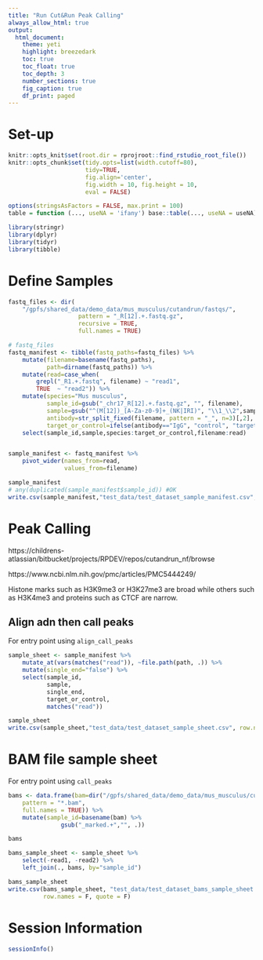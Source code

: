 ```yaml
---
title: "Run Cut&Run Peak Calling"
always_allow_html: true
output:
  html_document:
    theme: yeti
    highlight: breezedark
    toc: true
    toc_float: true
    toc_depth: 3
    number_sections: true
    fig_caption: true
    df_print: paged
---
```


# Set-up 

```r
knitr::opts_knit$set(root.dir = rprojroot::find_rstudio_root_file())
knitr::opts_chunk$set(tidy.opts=list(width.cutoff=80),
                      tidy=TRUE,
                      fig.align='center',
                      fig.width = 10, fig.height = 10,
                      eval = FALSE)

options(stringsAsFactors = FALSE, max.print = 100)
table = function (..., useNA = 'ifany') base::table(..., useNA = useNA)
```

```r
library(stringr)
library(dplyr)
library(tidyr)
library(tibble)
```

# Define Samples 

```r
fastq_files <- dir(
    "/gpfs/shared_data/demo_data/mus_musculus/cutandrun/fastqs/",
                    pattern = "_R[12].+.fastq.gz",
                    recursive = TRUE,
                    full.names = TRUE)

# fastq_files
fastq_manifest <- tibble(fastq_paths=fastq_files) %>% 
    mutate(filename=basename(fastq_paths), 
           path=dirname(fastq_paths)) %>% 
    mutate(read=case_when(
        grepl("_R1.+.fastq", filename) ~ "read1",
        TRUE  ~ "read2")) %>% 
    mutate(species="Mus musculus",
           sample_id=gsub("_chr17_R[12].+.fastq.gz", "", filename),
           sample=gsub("^(M[12])_[A-Za-z0-9]+_(NK|IRI)", "\\1_\\2",sample_id),
           antibody=str_split_fixed(filename, pattern = "_", n=3)[,2],
           target_or_control=ifelse(antibody=="IgG", "control", "target")) %>% 
    select(sample_id,sample,species:target_or_control,filename:read)


sample_manifest <- fastq_manifest %>% 
    pivot_wider(names_from=read,
                values_from=filename)

sample_manifest
# any(duplicated(sample_manifest$sample_id)) #OK
write.csv(sample_manifest,"test_data/test_dataset_sample_manifest.csv", row.names = F)
```

# Peak Calling 

https://childrens-atlassian/bitbucket/projects/RPDEV/repos/cutandrun_nf/browse

https://www.ncbi.nlm.nih.gov/pmc/articles/PMC5444249/

Histone marks such as H3K9me3 or H3K27me3 are broad while others such as H3K4me3 and proteins such as CTCF are narrow.

## Align adn then call peaks

For entry point using `align_call_peaks`

```r
sample_sheet <- sample_manifest %>% 
    mutate_at(vars(matches("read")), ~file.path(path, .)) %>% 
    mutate(single_end="false") %>% 
    select(sample_id,
           sample,
           single_end,
           target_or_control,
           matches("read")) 

sample_sheet
write.csv(sample_sheet,"test_data/test_dataset_sample_sheet.csv", row.names = FALSE, quote = FALSE)
```

# BAM file sample sheet 

For entry point using `call_peaks`

```r
bams <- data.frame(bam=dir("/gpfs/shared_data/demo_data/mus_musculus/cutandrun/bams",
    pattern = "*.bam",
    full.names = TRUE)) %>% 
    mutate(sample_id=basename(bam) %>% 
               gsub("_marked.+","", .))

bams
```

```r
bams_sample_sheet <- sample_sheet %>% 
    select(-read1, -read2) %>% 
    left_join(., bams, by="sample_id")

bams_sample_sheet
write.csv(bams_sample_sheet, "test_data/test_dataset_bams_sample_sheet.csv",
          row.names = F, quote = F)
```


# Session Information 

```r
sessionInfo()
```



